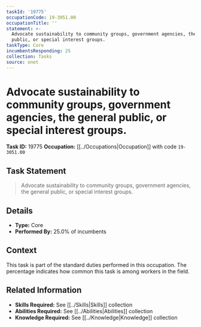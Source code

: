 ```yaml
---
taskId: '19775'
occupationCode: 19-3051.00
occupationTitle: ''
statement: >-
  Advocate sustainability to community groups, government agencies, the general
  public, or special interest groups.
taskType: Core
incumbentsResponding: 25
collection: Tasks
source: onet
---
```

# Advocate sustainability to community groups, government agencies, the general public, or special interest groups.

**Task ID:** 19775
**Occupation:** [[../Occupations|Occupation]] with code `19-3051.00`

## Task Statement

> Advocate sustainability to community groups, government agencies, the general public, or special interest groups.

## Details

- **Type:** Core
- **Performed By:** 25.0% of incumbents

## Context

This task is part of the standard duties performed in this occupation. The percentage indicates how common this task is among workers in the field.

## Related Information

- **Skills Required:** See [[../Skills|Skills]] collection
- **Abilities Required:** See [[../Abilities|Abilities]] collection
- **Knowledge Required:** See [[../Knowledge|Knowledge]] collection
